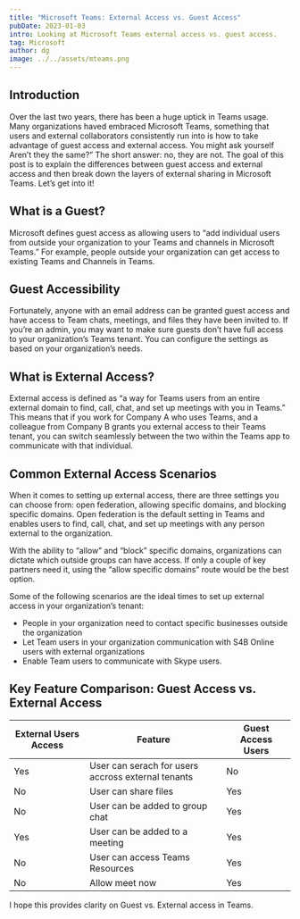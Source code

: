 ```yaml
---
title: "Microsoft Teams: External Access vs. Guest Access"
pubDate: 2023-01-03
intro: Looking at Microsoft Teams external access vs. guest access.
tag: Microsoft
author: dg
image: ../../assets/mteams.png
---
```


## Introduction

Over the last two years, there has been a huge uptick in Teams usage. Many organizations haved embraced Microsoft Teams, something that users and external collaborators consistently run into is how to take advantage of guest access and external access. You might ask yourself Aren’t they the same?” The short answer: no, they are not. The goal of this post is to explain the differences between guest access and external access and then break down the layers of external sharing in Microsoft Teams. Let’s get into it!

## What is a Guest?

Microsoft defines guest access as allowing users to “add individual users from outside your organization to your Teams and channels in Microsoft Teams.” For example, people outside your organization can get access to existing Teams and Channels in Teams.

## Guest Accessibility

Fortunately, anyone with an email address can be granted guest access and have access to Team chats, meetings, and files they have been invited to. If you’re an admin, you may want to make sure guests don’t have full access to your organization’s Teams tenant. You can configure the settings as based on your organization’s needs.

## What is External Access?

External access is defined as “a way for Teams users from an entire external domain to find, call, chat, and set up meetings with you in Teams.” This means that if you work for Company A who uses Teams, and a colleague from Company B grants you external access to their Teams tenant, you can switch seamlessly between the two within the Teams app to communicate with that individual.

## Common External Access Scenarios

When it comes to setting up external access, there are three settings you can choose from: open federation, allowing specific domains, and blocking specific domains. Open federation is the default setting in Teams and enables users to find, call, chat, and set up meetings with any person external to the organization.

With the ability to “allow” and “block” specific domains, organizations can dictate which outside groups can have access. If only a couple of key partners need it, using the  “allow specific domains” route would be the best option.

Some of the following scenarios are the ideal times to set up external access in your organization’s tenant:

+ People in your organization need to contact specific businesses outside the organization
+ Let Team users in your organization communication with S4B Online users with external organizations
+ Enable Team users to communicate with Skype users.

## Key Feature Comparison: Guest Access vs. External Access

| External Users Access  |  Feature   | Guest Access Users   |
|---|---|---|
|  Yes |  User can serach for users accross  external tenants | No  |
| No  | User can share files  | Yes |
|  No | User can be added to group chat  | Yes  |
| Yes  | User can be added to a meeting  | Yes  |
|  No | User can access Teams Resources  | Yes  |
|  No | Allow meet now  |  Yes |

I hope this provides clarity on Guest vs. External access in Teams. 
